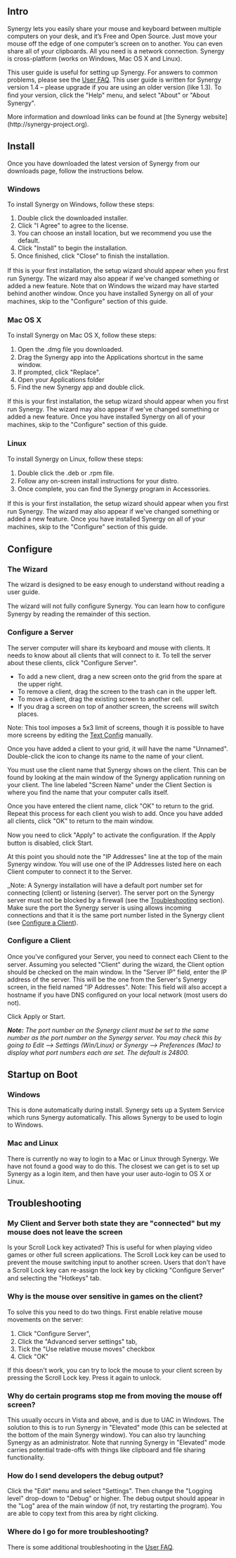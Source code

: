 ==Intro==

Synergy lets you easily share your mouse and keyboard between multiple computers on your desk, and it’s Free and Open Source. Just move your mouse off the edge of one computer’s screen on to another. You can even share all of your clipboards. All you need is a network connection. Synergy is cross-platform (works on Windows, Mac OS X and Linux).

This user guide is useful for setting up Synergy. For answers to common problems, please see the [[User FAQ]]. This user guide is written for Synergy version 1.4 – please upgrade if you are using an older version (like 1.3). To ﬁnd your version, click the "Help" menu, and select "About" or "About Synergy".

More information and download links can be found at [the Synergy website](http://synergy-project.org).

==Install==

Once you have downloaded the latest version of Synergy from our downloads page, follow the instructions below.

===Windows===
To install Synergy on Windows, follow these steps:
# Double click the downloaded installer.
# Click "I Agree" to agree to the license.
# You can choose an install location, but we recommend you use the default.
# Click "Install" to begin the installation.
# Once ﬁnished, click "Close" to ﬁnish the installation.

If this is your ﬁrst installation, the setup wizard should appear when you ﬁrst run Synergy. The wizard may also appear if we've changed something or added a new feature. Note that on Windows the wizard may have started behind another window. Once you have installed Synergy on all of your machines, skip to the "Conﬁgure" section of this guide.

===Mac OS X===
To install Synergy on Mac OS X, follow these steps:
# Open the .dmg ﬁle you downloaded.
# Drag the Synergy app into the Applications shortcut in the same window.
# If prompted, click "Replace".
# Open your Applications folder
# Find the new Synergy app and double click.

If this is your ﬁrst installation, the setup wizard should appear when you ﬁrst run Synergy. The wizard may also appear if we've changed something or added a new feature. Once you have installed Synergy on all of your machines, skip to the "Conﬁgure" section of this guide.

===Linux===
To install Synergy on Linux, follow these steps:
# Double click the .deb or .rpm ﬁle.
# Follow any on-screen install instructions for your distro.
# Once complete, you can ﬁnd the Synergy program in Accessories.

If this is your first installation, the setup wizard should appear when you ﬁrst run Synergy. The wizard may also appear if we've changed something or added a new feature. Once you have installed Synergy on all of your machines, skip to the "Conﬁgure" section of
this guide.

==Configure==

===The Wizard===
The wizard is designed to be easy enough to understand without reading a user guide.

The wizard will not fully conﬁgure Synergy. You can learn how to conﬁgure Synergy by reading the remainder of this section.

===Configure a Server===

The server computer will share its keyboard and mouse with clients. It needs to know about all clients that will connect to it. To tell the server about these clients, click "Configure Server".

* To add a new client, drag a new screen onto the grid from the spare at the upper right.
* To remove a client, drag the screen to the trash can in the upper left.
* To move a client, drag the existing screen to another cell.
* If you drag a screen on top of another screen, the screens will switch places.
Note: This tool imposes a 5x3 limit of screens, though it is possible to have more screens
by editing the [[conﬁguration file|Text Config]] manually.

Once you have added a client to your grid, it will have the name "Unnamed". Double-click the icon to change its name to the name of your client.

You must use the client name that Synergy shows on the client. This can be found by looking at the main window of the Synergy application running on your client. The line labeled "Screen Name" under the Client Section is where you find the name that your computer calls itself.

Once you have entered the client name, click "OK" to return to the grid. Repeat this process for each client you wish to add. Once you have added all clients, click "OK" to return to the main window.

Now you need to click "Apply" to activate the conﬁguration. If the Apply button is disabled, click Start.

At this point you should note the "IP Addresses" line at the top of the main Synergy window. You will use one of the IP Addresses listed here on each Client computer to connect it to the Server.

_Note: A Synergy installation will have a default port number set for connecting (client) or listening (server). The server port on the Synergy server must not be blocked by a firewall (see the [[Troubleshooting]] section). Make sure the port the Synergy server is using allows incoming connections and that it is the same port number listed in the Synergy client (see [[Configure a Client]]).

===Configure a Client===
Once you've conﬁgured your Server, you need to connect each Client to the server. Assuming you selected "Client" during the wizard, the Client option should be checked on the main window. In the "Server IP" field, enter the IP address of the server. This will be the one from the Server's Synergy screen, in the field named "IP Addresses".
Note: This field will also accept a hostname if you have DNS conﬁgured on your local network (most users do not).

Click Apply or Start.

'''''Note:''''' ''The port number on the Synergy client must be set to the same number as the port number on the Synergy server. You may check this by going to Edit --> Settings (Win/Linux) or Synergy --> Preferences (Mac) to display what port numbers each are set. The default is 24800.''

==Startup on Boot==

===Windows===
This is done automatically during install. Synergy sets up a System Service which runs Synergy automatically. This allows Synergy to be used to login to Windows.

===Mac and Linux===
There is currently no way to login to a Mac or Linux through Synergy. We have not found a good way to do this. The closest we can get is to set up Synergy as a login item, and then have your user auto-login to OS X or Linux.

==Troubleshooting==

===My Client and Server both state they are "connected" but my mouse does not leave the screen===
Is your Scroll Lock key activated? This is useful for when playing video games or other full screen applications. The Scroll Lock key can be used to prevent the mouse switching input to another screen. Users that don't have a Scroll Lock key can re-assign the lock key by clicking "Conﬁgure Server" and selecting the "Hotkeys" tab.

===Why is the mouse over sensitive in games on the client?===
To solve this you need to do two things.
First enable relative mouse movements on the server:
# Click "Conﬁgure Server",
# Click the "Advanced server settings" tab,
# Tick the "Use relative mouse moves" checkbox
# Click "OK"
If this doesn't work, you can try to lock the mouse to your client screen by pressing the Scroll Lock key. Press it again to unlock.

===Why do certain programs stop me from moving the mouse off screen?===
This usually occurs in Vista and above, and is due to UAC in Windows. The solution to this is to run Synergy in "Elevated" mode (this can be selected at the bottom of the main Synergy window). You can also try launching Synergy as an administrator. Note that running Synergy in "Elevated" mode carries potential trade-offs with things like clipboard and file sharing functionality.

===How do I send developers the debug output?===
Click the "Edit" menu and select "Settings". Then change the "Logging level" drop-down to "Debug" or higher. The debug output should appear in the "Log" area of the main window (if not, try restarting the program). You are able to copy text from this area by right clicking.

===Where do I go for more troubleshooting?===
There is some additional troubleshooting in the [[User FAQ]].
